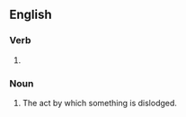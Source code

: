 ==English==

===Verb===
{{head|en|verb form}}

# {{present participle of|en|dislodge|nocat=1}}

===Noun===
{{en-noun}}

# The act by which something is dislodged.